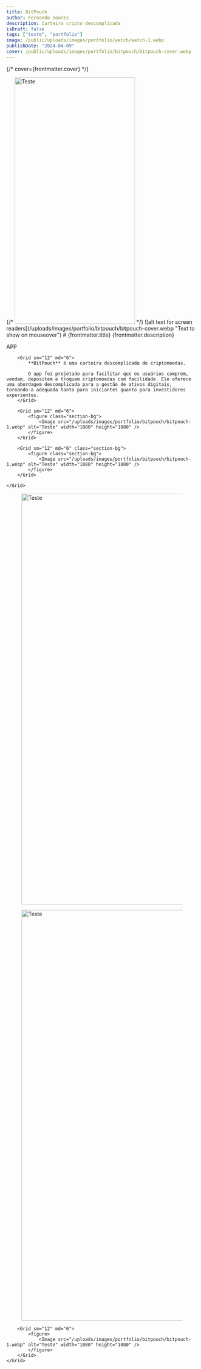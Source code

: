 ---
title: BitPouch
author: Fernando Soares
description: Carteira cripto descomplicada
isDraft: false
tags: ["teste", "portfolio"]
image: /public/uploads/images/portfolio/watch/watch-1.webp
publishDate: "2024-04-09"
cover: /public/uploads/images/portfolio/bitpouch/bitpouch-cover.webp
---

{/* cover={frontmatter.cover} */}

<Section class="section-center section-intro">
    {/* <Image src="/public/uploads/images/portfolio/bitpouch/bitpouch-cover.webp" alt="Teste" width="316.79" height="648.28" /> */}
    ![alt text for screen readers](/uploads/images/portfolio/bitpouch/bitpouch-cover.webp "Text to show on mouseover")
    # {frontmatter.title}
    {frontmatter.description}
</Section>


<Section>
    <Grid isContainer>
        <Grid sm="12" md="6">
            <p class="mono">APP</p>
        </Grid>
        
        <Grid sm="12" md="6">
            **BitPouch** é uma carteira descomplicada de criptomoedas.

            O app foi projetado para facilitar que os usuários comprem, vendam, depositem e troquem criptomoedas com facilidade. Ele oferece uma abordagem descomplicada para a gestão de ativos digitais, tornando-a adequada tanto para iniciantes quanto para investidores experientes.
        </Grid>

        <Grid sm="12" md="6">
            <figure class="section-bg">
                <Image src="/uploads/images/portfolio/bitpouch/bitpouch-1.webp" alt="Teste" width="1080" height="1080" />
            </figure>
        </Grid>

        <Grid sm="12" md="6" class="section-bg">
            <figure class="section-bg">
                <Image src="/uploads/images/portfolio/bitpouch/bitpouch-1.webp" alt="Teste" width="1080" height="1080" />
            </figure>
        </Grid>

    </Grid>
</Section>

<Section class="section-img">
    <Grid isContainer>
        <Grid lg="12" sm="12" md="12">
            <figure>
                <Image src="/uploads/images/portfolio/bitpouch/bitpouch-1.webp" alt="Teste" width="1080" height="1080" />
            </figure>
        </Grid>
    </Grid>
</Section>

<Section>
    <Grid isContainer>
        <Grid sm="12" md="6">
            <figure>
                <Image src="/uploads/images/portfolio/bitpouch/bitpouch-1.webp" alt="Teste" width="1080" height="1080" />
            </figure>
        </Grid>

        <Grid sm="12" md="6">
            <figure>
                <Image src="/uploads/images/portfolio/bitpouch/bitpouch-1.webp" alt="Teste" width="1080" height="1080" />
            </figure>
        </Grid>
    </Grid>
</Section>